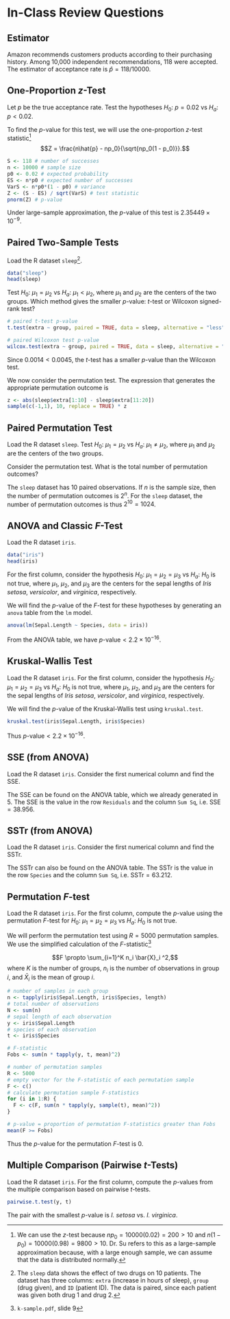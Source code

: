 # In-Class Review Questions

## Estimator

Amazon recommends customers products according to their purchasing history.
Among 10,000 independent recommendations, 118 were accepted.
The estimator of acceptance rate is $\hat{p} = 118/10000$.

## One-Proportion $z$-Test

Let $p$ be the true acceptance rate.
Test the hypotheses
$H_0$: $p = 0.02$ vs $H_a$: $p < 0.02.$

To find the $p$-value for this test,
we will use the one-proportion $z$-test
statistic^[We can use the $z$-test because $np_0 = 10000(0.02) = 200 > 10$
and $n(1 - p_0) = 10000(0.98) = 9800 > 10$. 
Dr. Su refers to this as a large-sample approximation because, with a large enough sample,
we can assume that the data is distributed normally.]
$$Z = \frac{n\hat{p} - np_0}{\sqrt{np_0(1 - p_0)}}.$$

```r
S <- 118 # number of successes
n <- 10000 # sample size
p0 <- 0.02 # expected probability
ES <- n*p0 # expected number of successes
VarS <- n*p0*(1 - p0) # variance
Z <- (S - ES) / sqrt(VarS) # test statistic
pnorm(Z) # p-value
```

Under large-sample approximation, the $p$-value of this test is
$2.35449 \times 10^{-9}$.


## Paired Two-Sample Tests

Load the R dataset 
`sleep`^[The `sleep` data shows the effect of two drugs on 10 patients.
The dataset has three columns:
`extra` (increase in hours of sleep),
`group` (drug given), and
`ID` (patient ID).
The data is paired, since each patient was given both drug 1 and drug 2.].

```r
data("sleep")
head(sleep)
```

Test $H_0$: $\mu_1 = \mu_2$ vs $H_a$: $\mu_1 < \mu_2$,
where $\mu_1$ and $\mu_2$ are the centers of the two groups.
Which method gives the smaller $p$-value:
$t$-test or Wilcoxon signed-rank test?


```r
# paired t-test p-value
t.test(extra ~ group, paired = TRUE, data = sleep, alternative = "less")$p.value

# paired Wilcoxon test p-value
wilcox.test(extra ~ group, paired = TRUE, data = sleep, alternative = "less")$p.value
```

Since $0.0014 < 0.0045$, the $t$-test has a smaller $p$-value than the Wilcoxon test.

We now consider the permutation test.
The expression that generates the appropriate permutation outcome is

```r
z <- abs(sleep$extra[1:10] - sleep$extra[11:20])
sample(c(-1,1), 10, replace = TRUE) * z
```

## Paired Permutation Test

Load the R dataset `sleep`.
Test $H_0$: $\mu_1 = \mu_2$ vs $H_a$: $\mu_1 \neq \mu_2$,
where $\mu_1$ and $\mu_2$ are the centers of the two groups.

Consider the permutation test. What is the total number of permutation outcomes?

The `sleep` dataset has 10 paired observations.
If $n$ is the sample size, then the number of permutation outcomes is $2^n$.
For the `sleep` dataset,
the number of permutation outcomes is thus $2^{10} = 1024$.

## ANOVA and Classic $F$-Test

Load the R dataset `iris`.

```r
data("iris")
head(iris)
```


For the first column, consider the hypothesis
$H_0$: $\mu_1 = \mu_2 = \mu_3$ vs $H_a$: $H_0$ is not true,
where $\mu_1$, $\mu_2$, and $\mu_3$
are the centers for the sepal lengths of
*Iris setosa*, *versicolor*, and *virginica*, respectively.

We will find the $p$-value of the $F$-test for these hypotheses
by generating an `anova` table from the `lm` model.

```r
anova(lm(Sepal.Length ~ Species, data = iris))
```

From the ANOVA table, we have $p\text{-value} < 2.2 \times 10^{-16}$.

## Kruskal-Wallis Test

Load the R dataset `iris`.
For the first column, consider the hypothesis
$H_0$: $\mu_1 = \mu_2 = \mu_3$ vs $H_a$: $H_0$ is not true,
where $\mu_1$, $\mu_2$, and $\mu_3$
are the centers for the sepal lengths of
*Iris setosa*, *versicolor*, and *virginica*, respectively.

We will find the $p$-value of the Kruskal-Wallis test
using `kruskal.test`.

```r
kruskal.test(iris$Sepal.Length, iris$Species)
```

Thus $p\text{-value} < 2.2 \times 10^{-16}$.

## SSE (from ANOVA)

Load the R dataset `iris`.
Consider the first numerical column and find the SSE.

The SSE can be found on the ANOVA table,
which we already generated in 5.
The SSE is the value in the row `Residuals` and the column `Sum Sq`,
i.e. $\mathrm{SSE} = 38.956$.

## SSTr (from ANOVA)

Load the R dataset `iris`.
Consider the first numerical column and find the SSTr.

The SSTr can also be found on the ANOVA table.
The SSTr is the value in the row `Species` and the column `Sum Sq`,
i.e. $\mathrm{SSTr} = 63.212$.

## Permutation $F$-test

Load the R dataset `iris`.
For the first column, compute the $p$-value using the permutation $F$-test for
$H_0$: $\mu_1 = \mu_2 = \mu_3$ vs $H_a$: $H_0$ is not true.

We will perform the permutation test using $R = 5000$ permutation samples.
We use the simplified calculation of the $F$-statistic^[`k-sample.pdf`, slide 9]

$$F \propto \sum_{i=1}^K n_i \bar{X}_i ^2,$$
where $K$ is the number of groups,
$n_i$ is the number of observations in group $i$,
and $\bar{X}_i$ is the mean of group $i$.

```r
# number of samples in each group
n <- tapply(iris$Sepal.Length, iris$Species, length)
# total number of observations
N <- sum(n)
# sepal length of each observation
y <- iris$Sepal.Length
# species of each observation
t <- iris$Species

# F-statistic
Fobs <- sum(n * tapply(y, t, mean)^2)

# number of permutation samples
R <- 5000 
# empty vector for the F-statistic of each permutation sample
F <- c()
# calculate permutation sample F-statistics
for (i in 1:R) {
  F <- c(F, sum(n * tapply(y, sample(t), mean)^2))
}

# p-value = proportion of permutation F-statistics greater than Fobs
mean(F >= Fobs)
```

Thus the $p$-value for the permutation $F$-test is 0.

## Multiple Comparison (Pairwise $t$-Tests)

Load the R dataset `iris`.
For the first column, compute the $p$-values from the multiple comparison based on
pairwise $t$-tests.

```r
pairwise.t.test(y, t)
```

The pair with the smallest $p$-value is *I. setosa* vs. *I. virginica*.